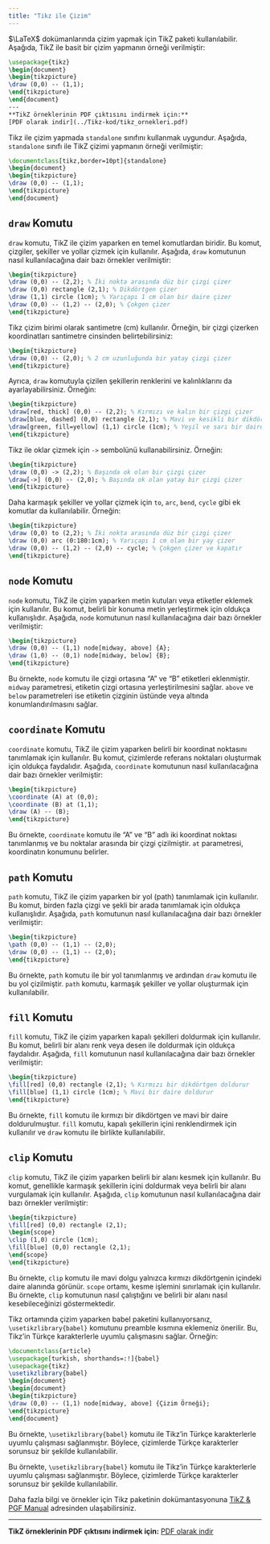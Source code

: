 ```yaml
---
title: "Tikz ile Çizim"
---
```


$\LaTeX$ dokümanlarında çizim yapmak için TikZ paketi kullanılabilir. Aşağıda, TikZ ile basit bir çizim yapmanın örneği verilmiştir:

```latex
\usepackage{tikz}
\begin{document}
\begin{tikzpicture}
\draw (0,0) -- (1,1);
\end{tikzpicture}
\end{document}
---
**TikZ örneklerinin PDF çıktısını indirmek için:**
[PDF olarak indir](../Tikz-kod/tikz_ornekleri.pdf)
```
Tikz ile çizim yapmada `standalone` sınıfını kullanmak uygundur. Aşağıda, `standalone` sınıfı ile TikZ çizimi yapmanın örneği verilmiştir:
```latex
\documentclass[tikz,border=10pt]{standalone}
\begin{document}
\begin{tikzpicture}
\draw (0,0) -- (1,1);
\end{tikzpicture}
\end{document}
```
<h2>`draw` Komutu</h2>
`draw` komutu, TikZ ile çizim yaparken en temel komutlardan biridir. Bu komut, çizgiler, şekiller ve yollar çizmek için kullanılır. Aşağıda, `draw` komutunun nasıl kullanılacağına dair bazı örnekler verilmiştir:

```latex
\begin{tikzpicture}
\draw (0,0) -- (2,2); % İki nokta arasında düz bir çizgi çizer
\draw (0,0) rectangle (2,1); % Dikdörtgen çizer
\draw (1,1) circle (1cm); % Yarıçapı 1 cm olan bir daire çizer
\draw (0,0) -- (1,2) -- (2,0); % Çokgen çizer
\end{tikzpicture}   
```

Tikz çizim birimi olarak santimetre (cm) kullanılır. Örneğin, bir çizgi çizerken koordinatları santimetre cinsinden belirtebilirsiniz:
```latex
\begin{tikzpicture}
\draw (0,0) -- (2,0); % 2 cm uzunluğunda bir yatay çizgi çizer
\end{tikzpicture}
```
Ayrıca, `draw` komutuyla çizilen şekillerin renklerini ve kalınlıklarını da ayarlayabilirsiniz. Örneğin:
```latex
\begin{tikzpicture}
\draw[red, thick] (0,0) -- (2,2); % Kırmızı ve kalın bir çizgi çizer
\draw[blue, dashed] (0,0) rectangle (2,1); % Mavi ve kesikli bir dikdörtgen çizer
\draw[green, fill=yellow] (1,1) circle (1cm); % Yeşil ve sarı bir daire çizer
\end{tikzpicture}
```
Tikz ile oklar çizmek için `->` sembolünü kullanabilirsiniz. Örneğin:
```latex
\begin{tikzpicture}
\draw (0,0) -> (2,2); % Başında ok olan bir çizgi çizer
\draw[->] (0,0) -- (2,0); % Başında ok olan yatay bir çizgi çizer
\end{tikzpicture}
```
Daha karmaşık şekiller ve yollar çizmek için `to`, `arc`, `bend`, `cycle` gibi ek komutlar da kullanılabilir. Örneğin:
```latex
\begin{tikzpicture}
\draw (0,0) to (2,2); % İki nokta arasında düz bir çizgi çizer
\draw (0,0) arc (0:180:1cm); % Yarıçapı 1 cm olan bir yay çizer
\draw (0,0) -- (1,2) -- (2,0) -- cycle; % Çokgen çizer ve kapatır
\end{tikzpicture}   
```
<h2>`node` Komutu</h2>
`node` komutu, TikZ ile çizim yaparken metin kutuları veya etiketler eklemek için kullanılır. Bu komut, belirli bir konuma metin yerleştirmek için oldukça kullanışlıdır. Aşağıda, `node` komutunun nasıl kullanılacağına dair bazı örnekler verilmiştir:

```latex
\begin{tikzpicture}
\draw (0,0) -- (1,1) node[midway, above] {A};
\draw (1,0) -- (0,1) node[midway, below] {B};
\end{tikzpicture}   
```
Bu örnekte, `node` komutu ile çizgi ortasına "A" ve "B" etiketleri eklenmiştir. `midway` parametresi, etiketin çizgi ortasına yerleştirilmesini sağlar. `above` ve `below` parametreleri ise etiketin çizginin üstünde veya altında konumlandırılmasını sağlar.

<h2>`coordinate` Komutu</h2>
`coordinate` komutu, TikZ ile çizim yaparken belirli bir koordinat noktasını tanımlamak için kullanılır. Bu komut, çizimlerde referans noktaları oluşturmak için oldukça faydalıdır. Aşağıda, `coordinate` komutunun nasıl kullanılacağına dair bazı örnekler verilmiştir:

```latex
\begin{tikzpicture}
\coordinate (A) at (0,0);
\coordinate (B) at (1,1);
\draw (A) -- (B);
\end{tikzpicture}
```
Bu örnekte, `coordinate` komutu ile "A" ve "B" adlı iki koordinat noktası tanımlanmış ve bu noktalar arasında bir çizgi çizilmiştir. `at` parametresi, koordinatın konumunu belirler.

<h2>`path` Komutu</h2>
`path` komutu, TikZ ile çizim yaparken bir yol (path) tanımlamak için kullanılır. Bu komut, birden fazla çizgi ve şekli bir arada tanımlamak için oldukça kullanışlıdır. Aşağıda, `path` komutunun nasıl kullanılacağına dair bazı örnekler verilmiştir:

```latex
\begin{tikzpicture}
\path (0,0) -- (1,1) -- (2,0);
\draw (0,0) -- (1,1) -- (2,0);
\end{tikzpicture}
```
Bu örnekte, `path` komutu ile bir yol tanımlanmış ve ardından `draw` komutu ile bu yol çizilmiştir. `path` komutu, karmaşık şekiller ve yollar oluşturmak için kullanılabilir.

<h2>`fill` Komutu</h2>
`fill` komutu, TikZ ile çizim yaparken kapalı şekilleri doldurmak için kullanılır. Bu komut, belirli bir alanı renk veya desen ile doldurmak için oldukça faydalıdır. Aşağıda, `fill` komutunun nasıl kullanılacağına dair bazı örnekler verilmiştir:
```latex
\begin{tikzpicture}
\fill[red] (0,0) rectangle (2,1); % Kırmızı bir dikdörtgen doldurur
\fill[blue] (1,1) circle (1cm); % Mavi bir daire doldurur
\end{tikzpicture}
```
Bu örnekte, `fill` komutu ile kırmızı bir dikdörtgen ve mavi bir daire doldurulmuştur. `fill` komutu, kapalı şekillerin içini renklendirmek için kullanılır ve `draw` komutu ile birlikte kullanılabilir.

<h2>`clip` Komutu</h2>
`clip` komutu, TikZ ile çizim yaparken belirli bir alanı kesmek için kullanılır. Bu komut, genellikle karmaşık şekillerin içini doldurmak veya belirli bir alanı vurgulamak için kullanılır. Aşağıda, `clip` komutunun nasıl kullanılacağına dair bazı örnekler verilmiştir:

```latex
\begin{tikzpicture}
\fill[red] (0,0) rectangle (2,1);
\begin{scope}
\clip (1,0) circle (1cm);
\fill[blue] (0,0) rectangle (2,1);
\end{scope}
\end{tikzpicture}
```
Bu örnekte, `clip` komutu ile mavi dolgu yalnızca kırmızı dikdörtgenin içindeki daire alanında görünür. `scope` ortamı, kesme işlemini sınırlamak için kullanılır. Bu örnekte, `clip` komutunun nasıl çalıştığını ve belirli bir alanı nasıl kesebileceğinizi göstermektedir.

Tikz ortamında çizim yaparken babel paketini kullanıyorsanız, `\usetikzlibrary{babel}` komutunu preamble kısmına eklemeniz önerilir. Bu, Tikz'in Türkçe karakterlerle uyumlu çalışmasını sağlar. Örneğin:

```latex
\documentclass{article}
\usepackage[turkish, shorthands=:!]{babel}
\usepackage{tikz}  
\usetikzlibrary{babel}
\begin{document} 
\begin{document}
\begin{tikzpicture}
\draw (0,0) -- (1,1) node[midway, above] {Çizim Örneği};
\end{tikzpicture}
\end{document}
```
Bu örnekte, `\usetikzlibrary{babel}` komutu ile Tikz'in Türkçe karakterlerle uyumlu çalışması sağlanmıştır. Böylece, çizimlerde Türkçe karakterler sorunsuz bir şekilde kullanılabilir.

Bu örnekte, `\usetikzlibrary{babel}` komutu ile Tikz'in Türkçe karakterlerle uyumlu çalışması sağlanmıştır. Böylece, çizimlerde Türkçe karakterler sorunsuz bir şekilde kullanılabilir.

Daha fazla bilgi ve örnekler için Tikz paketinin dokümantasyonuna [TikZ & PGF Manual](https://ctan.org/pkg/pgf) adresinden ulaşabilirsiniz.

---
**TikZ örneklerinin PDF çıktısını indirmek için:**
[PDF olarak indir](../Tikz-kod/tikz_ornekleri.pdf)